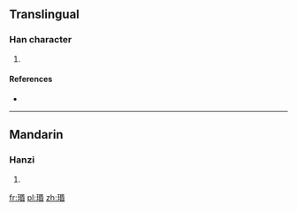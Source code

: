 ==Translingual==

===Han character===
{{Han char|rn=96|rad=玉|as=09|sn=13|four=|canj=MGRPA}}

# {{defn|Han|sort=玉09}}

====References====
* {{Han ref|kx=0737.020|dkj=21104|dj=1148.050|hdz=21129.030|uh=7449|ud=29769}}

----

==Mandarin==

===Hanzi===
{{cmn-hanzi|pin=[[mín]] ([[min2]])|wg=min<sup>2</sup>}}

# {{defn|lang=cmn|sort=玉09}}

[[fr:瑉]]
[[pl:瑉]]
[[zh:瑉]]